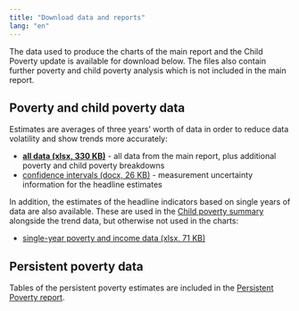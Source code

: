 ---
title: "Download data and reports"
lang: "en"
---

<!-- Include skip link and skip target at the top of the document -->

<script>
  $(document).ready(function(){
    $nav = $('#nav');
    $nav.prepend('<a class=\"skiplink\" href=\"#maincontent\">Skip to main content</a>')
    $head = $('#header');
    $head.prepend('<div id=\"maincontent\" class=\"skiptarget\"></div>')
    });
</script>

The data used to produce the charts of the main report and the Child Poverty update is available for download below. The files also contain further poverty and child poverty analysis which is not included in the main report.


## Poverty and child poverty data

Estimates are averages of three years' worth of data in order to reduce data volatility and show trends more accurately:

- [**all data (xlsx, 330 KB)**](xls/All three-year average.xlsx) - all data from the main report, plus additional poverty and child poverty breakdowns
- [confidence intervals (docx, 26 KB)](https://www.gov.scot/binaries/content/documents/govscot/publications/statistics/2020/03/poverty-income-inequality-scotland-2016-19/documents/confidence-intervals/confidence-intervals/govscot%3Adocument/confidence-intervals.docx) - measurement uncertainty information for the headline estimates

In addition, the estimates of the headline indicators based on single years of data are also available. These are used in the [Child poverty summary](cpupdate.html) alongside the trend data, but otherwise not used in the charts:

- [single-year poverty and income data (xlsx, 71 KB)](xls/All single year.xlsx)

## Persistent poverty data

Tables of the persistent poverty estimates are included in the [Persistent Poverty report](persistent.html).



